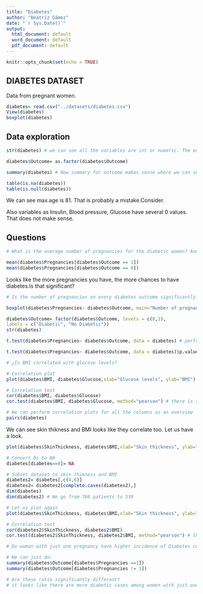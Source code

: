 ```yaml
---
title: "Diabetes"
author: "Beatriz Gámez"
date: "`r Sys.Date()`"
output:
  html_document: default
  word_document: default
  pdf_document: default
---
```


```r
knitr::opts_chunk$set(echo = TRUE)
```

## DIABETES DATASET

Data from pregnant women. 

```r
diabetes= read.csv("../datasets/diabetes.csv")
View(diabetes)
boxplot(diabetes)
```

## Data exploration

```r
str(diabetes) # we can see all the variables are int or numeric. The outcome does not make sense to be integer.

diabetes$Outcome= as.factor(diabetes$Outcome)

summary(diabetes) # Now summary for outcome makes sense where we can see the number of events and not the average and so on.

table(is.na(diabetes))
table(is.null(diabetes))

```

We can see max.age is 81. That is probably a mistake.Consider.

Also variables as Insulin, Blood pressure, Glucose have several 0 values. That does not make sense.

## Questions


```r
# What is the average number of pregnancies for the diabetic women? And for the non diabetic?

mean(diabetes$Pregnancies[diabetes$Outcome == 1])
mean(diabetes$Pregnancies[diabetes$Outcome == 0])


```

Looks like the more pregnancies you have, the more chances to have diabetes.Is that significant?

```r
# Is the number of pregnancies on every diabetes outcome significantly different?

boxplot(diabetes$Pregnancies~ diabetes$Outcome, main="Number of pregnancies by outcome", font.main =2,  ylab="Number of pregnancies", xlab="Outcome", family="Palatino", col="coral")

diabetes$Outcome= factor(diabetes$Outcome, levels = c(0,1),
labels = c("Diabetic", "No Diabetic")) 
str(diabetes)

t.test(diabetes$Pregnancies~ diabetes$Outcome, data = diabetes) # perform t test 

t.test(diabetes$Pregnancies~ diabetes$Outcome, data = diabetes)$p.value # get p value


```

```r
# ¿Is BMI correlated with glucose levels?

# Correlation plot
plot(diabetes$BMI, diabetes$Glucose,xlab="Glucose levels", ylab="BMI")

# Correlation test
cor(diabetes$BMI, diabetes$Glucose)
cor.test(diabetes$BMI, diabetes$Glucose, method="pearson") # there is significant positive correlation (p-value=5.891e-10, corr 0.2210711).

# We can perform correlation plots for all the columns as an overview
pairs(diabetes)

```

We can see skin thikness and BMI looks like they correlate too. Let us have a look.

```r
plot(diabetes$SkinThickness, diabetes$BMI,xlab="Skin thickness", ylab="BMI") # A few 0 values that can´t be correct. Let us remove these.

# Convert 0s to NA
diabetes[diabetes==0]= NA

# Subset dataset to skin thikness and BMI
diabetes2= diabetes[,c(4,6)]
diabetes2= diabetes2[complete.cases(diabetes2),]
dim(diabetes)
dim(diabetes2) # We go from 768 patients to 539

# Let us plot again
plot(diabetes$SkinThickness, diabetes$BMI,xlab="Skin thickness", ylab="BMI") # A few 0 values that can´t be correct. Let us remove these.

# Correlation test
cor(diabetes2$SkinThickness, diabetes2$BMI)
cor.test(diabetes2$SkinThickness, diabetes2$BMI, method="pearson") # there is significant positive correlation (p-value< 2.2e-16, corr 0.6482139).
```

```r
# Do woman with just one pregnancy have higher incidence of Diabetes compared to more than one pregnancy?

# We can just do:
summary(diabetes$Outcome[diabetes$Pregnancies ==1])
summary(diabetes$Outcome[diabetes$Pregnancies != 1])

# Are these ratio significantly different?
# it looks like there are more diabetic cases among women with just one pregnancy. 

```

